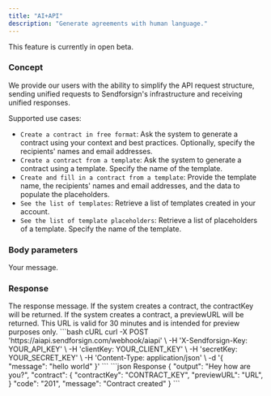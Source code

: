 ```yaml
---
title: "AI+API"
description: "Generate agreements with human language."
---
```


<Note>This feature is currently in open beta.</Note>

### Concept

We provide our users with the ability to simplify the API request structure, sending unified requests 
to Sendforsign's infrastructure and receiving unified responses.

Supported use cases:
- `Create a contract in free format`: Ask the system to generate a contract using your context and best practices. Optionally, specify the recipients' names and email addresses.
- `Create a contract from a template`: Ask the system to generate a contract using a template. Specify the name of the template.
- `Create and fill in a contract from a template`: Provide the template name, the recipients' names and email addresses, and the data to populate the placeholders.
- `See the list of templates`: Retrieve a list of templates created in your account.
- `See the list of template placeholders`: Retrieve a list of placeholders of a template. Specify the name of the template.

### Body parameters

<ParamField body="message" type="string" required>
  Your message.
</ParamField>

### Response

<ResponseField name="output" type="string">
  The response message.
</ResponseField>

<ResponseField name="contractKey" type="string">
  If the system creates a contract, the contractKey will be returned.
</ResponseField>

<ResponseField name="previewURL" type="string">
  If the system creates a contract, a previewURL will be returned. This URL is valid for 30 minutes and is intended for preview purposes only.
</ResponseField>

<RequestExample>
```bash cURL
curl -X POST 'https://aiapi.sendforsign.com/webhook/aiapi' \
     -H 'X-Sendforsign-Key: YOUR_API_KEY' \
     -H 'clientKey: YOUR_CLIENT_KEY' \
     -H 'secretKey: YOUR_SECRET_KEY' \
     -H 'Content-Type: application/json' \
     -d '{
    "message": "hello world"
}'
```
</RequestExample>

<ResponseExample>
```json Response
{
    "output": "Hey how are you?",
    "contract": {
      "contractKey": "CONTRACT_KEY",
      "previewURL": "URL",
    }
    "code": "201",
    "message": "Contract created"
}
```
</ResponseExample>
